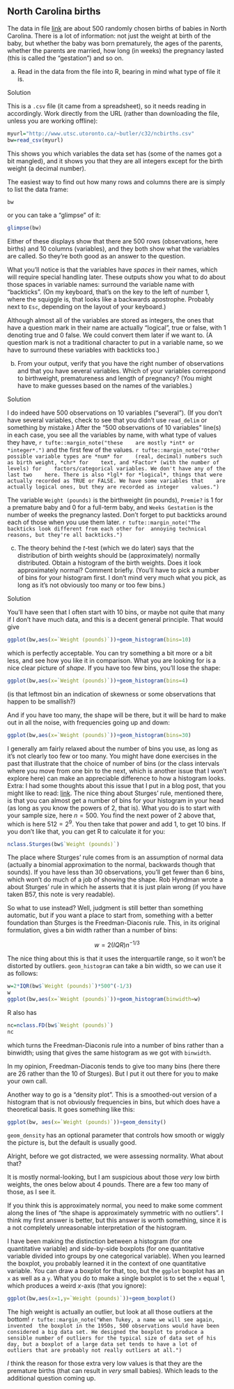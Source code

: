 ##  North Carolina births


 The data in file
[link](http://www.utsc.utoronto.ca/~butler/c32/ncbirths.csv) are about
500 randomly chosen births of babies in North Carolina. There is a lot
of information: not just the weight at birth of the baby, but whether
the baby was born prematurely, the ages of the parents, whether the
parents are married, how long (in weeks) the pregnancy lasted (this is
called the "gestation") and so on. 



(a) Read in the data from the file into R, bearing in mind what
type of file it is. 


Solution


This is a `.csv` file (it came from a spreadsheet), so it
needs reading in accordingly. Work directly from the URL (rather
than downloading the file, unless you are working offline):
```r
myurl="http://www.utsc.utoronto.ca/~butler/c32/ncbirths.csv"
bw=read_csv(myurl)
```

 

This shows you which variables the data set has (some of the names got
a bit mangled), and it shows you that they are all integers except for
the birth weight (a decimal number).

The easiest way to find out how many rows and columns there are is
simply to list the data frame:

```r
bw
```

 

or you can take a "glimpse" of it:

```r
glimpse(bw)
```

 
Either of these displays show that there are 500 rows  (observations,
here births) and 10 columns (variables), and they both show what the
variables are called. So they're both good as an answer to the
question. 

What you'll notice is that the variables have *spaces* in their
names, which will require special handling later. These outputs show
you what to do about those spaces in variable names: surround the
variable name with "backticks". (On my keyboard, that's on the key
to the left of number 1, where the squiggle is, that looks like a
backwards apostrophe. Probably next to `Esc`, depending on the
layout of your keyboard.)

Although almost all of the variables are stored as integers, the ones
that have a question mark in their name are actually "logical", true
or false, with 1 denoting true and 0 false. We could convert them
later if we want to. (A question mark is not a traditional character
to put in a variable name, so we have to surround these variables with
backticks too.)



(b) From your output, verify that you have the
right number of observations and that you have several
variables. Which of your variables correspond to birthweight,
prematureness and length of pregnancy? (You might have to make guesses
based on the names of the variables.) 



Solution


I do indeed have 500 observations on 10 variables ("several"). (If
you don't have several variables, check to see that you didn't use
`read_delim` or something by mistake.) After the 
"500 observations of 10 variables" line(s) in each case, you see all the
variables by name, with what type of values they have,
`r tufte::margin_note("these    are mostly *int* or *integer*.")`
and the first few of the
values.
`r tufte::margin_note("Other possible variable types are *num* for    (real, decimal) numbers such as birth weight, *chr* for    text, and *Factor* (with the number of levels) for    factors/categorical variables. We don't have any of the last two    here. There is also *lgl* for *logical*, things that were    actually recorded as TRUE or FALSE. We have some variables that    are actually logical ones, but they are recorded as integer    values.")`

The variable `Weight (pounds)` is the birthweight (in pounds),
`Premie?` is 1 for a premature baby and 0 for a full-term baby,
and `Weeks Gestation` is the number of weeks the pregnancy
lasted. Don't forget to put backticks around each of those when
you use them
later.
`r tufte::margin_note("The backticks look different from each other for  annoying technical reasons, but they're all backticks.")`
 


(c) The theory behind the $t$-test (which we do later) says that the
distribution of birth weights should be (approximately) normally
distributed. Obtain a histogram of the birth weights. Does it look
approximately normal?  Comment briefly. (You'll have to pick a number
of bins for your histogram first. I don't mind very much what you
pick, as long as it's not obviously too many or too few bins.)



Solution


You'll have seen that I often start with 10 bins, or maybe not quite
that many if I don't have much data, and this is a decent general
principle. That would give
```r
ggplot(bw,aes(x=`Weight (pounds)`))+geom_histogram(bins=10)
```

 

which is perfectly acceptable. You can try something a bit more or a
bit less, and see how you like it in comparison. What you are looking
for is a nice clear picture of *shape*. If you have too few bins,
you'll lose the shape:

```r
ggplot(bw,aes(x=`Weight (pounds)`))+geom_histogram(bins=4)
```

 

(is that leftmost bin an indication of skewness or some observations
that happen to be smallish?)

And if you have too many, the shape will be there, but
it will be hard to make out in all the noise, with frequencies going
up and down:

```r
ggplot(bw,aes(x=`Weight (pounds)`))+geom_histogram(bins=30)
```

 

I generally am fairly relaxed about the number of bins you use, as
long as it's not clearly too few or too many. You might have done
exercises in the past that illustrate that the choice of number of
bins (or the class intervals where you move from one bin to the next,
which is another issue that I won't explore here) can make an
appreciable difference to how a histogram looks.
Extra: I had some thoughts about this issue that I put in a blog
post, that you might like to read:
[link](http://ritsokiguess.site/docs/2017/06/08/histograms-and-bins/). The
nice thing about Sturges' rule, mentioned there, is that you can
almost get a number of bins for your histogram in your head (as long
as you know the powers of 2, that is). What you do is to start with
your sample size, here $n=500$. You find the next power of 2 above
that, which is here $512=2^9$. You then take that power and add 1,
to get 10 bins. If you don't like that, you can get R to calculate
it for you:

```r
nclass.Sturges(bw$`Weight (pounds)`)
```

 

The place where Sturges' rule comes from is an assumption of normal
data (actually a binomial approximation to the normal, backwards
though that sounds). If you have less than 30 observations, you'll get
fewer than 6 bins, which won't do much of a job of showing the
shape. Rob Hyndman wrote a
\href{https://robjhyndman.com/papers/sturges.pdf}{critical note} about
Sturges' rule in which he asserts that it is just plain wrong (if you
have taken B57, this note is very readable).

So what to use instead? Well, judgment is still better than something
automatic, but if you want a place to start from, something with a
better foundation than Sturges is the Freedman-Diaconis rule. This, in
its original formulation, gives a bin width rather than a number of bins:

$$ 
w=2(IQR)n^{-1/3}
$$

The nice thing about this is that it uses the interquartile range, so
it won't be distorted by outliers. `geom_histogram` can take a
bin width, so we can use it as follows:

```r
w=2*IQR(bw$`Weight (pounds)`)*500^(-1/3)
w
ggplot(bw,aes(x=`Weight (pounds)`))+geom_histogram(binwidth=w)
```

 

R also has

```r
nc=nclass.FD(bw$`Weight (pounds)`)
nc
```

 

which turns the Freedman-Diaconis rule into a number of bins rather
than a binwidth; using that gives the same histogram as we got with `binwidth`.

In my opinion, Freedman-Diaconis tends to give too many bins (here
there are 26 rather than the 10 of Sturges). But I put it out there
for you to make your own call.

Another way to go is a "density plot". This is a smoothed-out version of a histogram that is not obviously frequencies in bins, but which does have a theoretical basis. It goes something like this:

```r
ggplot(bw, aes(x=`Weight (pounds)`))+geom_density()
```

 

`geom_density` has an optional parameter that controls how smooth
or wiggly the picture is, but the default is usually good.

Alright, before we got distracted, we were assessing normality. What
about that?

It is mostly normal-looking, but I am suspicious about those
*very* low birth weights, the ones below about 4 pounds. There
are a few too many of those, as I see it.

If you think this is approximately normal, you need to make some
comment along the lines of "the shape is approximately symmetric with no outliers". 
I think my first answer is better, but this answer is
worth something, since it is a not completely unreasonable
interpretation of the histogram.

I have been making the distinction between a histogram (for one
quantitative variable) and side-by-side boxplots (for one quantitative
variable divided into groups by one categorical variable). When you
learned the boxplot, you probably learned it in the context of one
quantitative variable. You can draw a boxplot for that, too, but the
`ggplot` boxplot has an `x` as well as a
`y`. What you do to make a single boxplot is to set the
`x` equal 1, which produces a weird $x$-axis (that you ignore):

```r
ggplot(bw,aes(x=1,y=`Weight (pounds)`))+geom_boxplot()
```

 

The high weight is actually an outlier, but look at all those outliers
at the bottom!
`r tufte::margin_note("When Tukey, a name we will see again, invented  the boxplot in the 1950s, 500 observations would have been  considered a big data set. He designed the boxplot to produce a  sensible number of outliers for the typical size of data set of his  day, but a boxplot of a large data set tends to have a lot of  outliers that are probably not really outliers at all.")`

*I* think the reason for those extra very low values is that they
are the premature births (that can result in *very* small
babies). Which leads to the additional question coming up.





